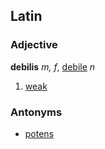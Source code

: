 ==Latin==
===Adjective===
'''debilis''' ''m, f'', [[debile]] ''n''

#[[weak]]
===Antonyms===
*[[potens]]